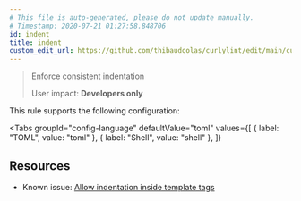 ```yaml
---
# This file is auto-generated, please do not update manually.
# Timestamp: 2020-07-21 01:27:58.848706
id: indent
title: indent
custom_edit_url: https://github.com/thibaudcolas/curlylint/edit/main/curlylint/rules/indent/indent.py
---
```



> Enforce consistent indentation
>
> User impact: **Developers only**

This rule supports the following configuration:

<Tabs
  groupId="config-language"
  defaultValue="toml"
  values={[
    { label: "TOML", value: "toml" },
    { label: "Shell", value: "shell" },
  ]}
>
  <TabItem value="toml">
    <CodeSnippet
      snippet={`# Use tabs\nindent = "tab"\n# Use the given number of spaces\nindent = 4`}
      annotations={[]}
      lang="toml"
    />
  </TabItem>
  <TabItem value="shell">
    <CodeSnippet
      snippet={`# Use tabs\ncurlylint --rule 'indent: "tab"' .\n# Use the given number of spaces\ncurlylint --rule 'indent: 4' .`}
      annotations={[]}
      lang="shell"
    />
  </TabItem>
</Tabs>

## Resources

- Known issue: [Allow indentation inside template tags](https://github.com/thibaudcolas/curlylint/issues/6)
